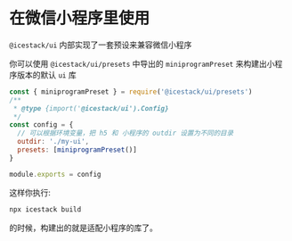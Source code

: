 # 在微信小程序里使用

`@icestack/ui` 内部实现了一套预设来兼容微信小程序

你可以使用 `@icestack/ui/presets` 中导出的 `miniprogramPreset` 来构建出小程序版本的默认 `ui` 库

```js
const { miniprogramPreset } = require('@icestack/ui/presets')
/**
 * @type {import('@icestack/ui').Config}
 */
const config = {
  // 可以根据环境变量，把 h5 和 小程序的 outdir 设置为不同的目录
  outdir: './my-ui',
  presets: [miniprogramPreset()]
}

module.exports = config
```

这样你执行:

```bash
npx icestack build
```

的时候，构建出的就是适配小程序的库了。
